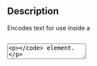 {{Languages|
{{en|Function Reference/esc_textarea}}
{{ja|関数リファレンス/esc_textarea}}
}}
== Description ==
Encodes text for use inside a <code><textarea></code> element.

== Usage ==
%%%<?php esc_textarea( $text ); ?>%%%

== Parameters ==
{{Parameter|$text|string|The text which is to be encoded.}}

== Return Values ==
; (string) : The encoded text with HTML entities.

== Change Log ==
Since: 3.1

== Source File ==
<tt>esc_textarea()</tt> is located in {{Trac|wp-includes/formatting.php}}.

== Related ==

{{Esc Tags}}

{{Tag Footer}}

[[Category:Functions]]